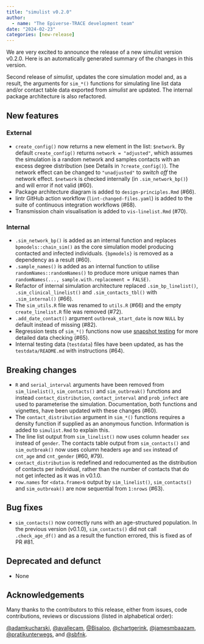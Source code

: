 ```yaml
---
title: "simulist v0.2.0"
author:
  - name: "The Epiverse-TRACE development team"
date: "2024-02-23"
categories: [new-release]
---
```


We are very excited to announce the release of a new simulist version v0.2.0.
Here is an automatically generated summary of the changes in this version.

Second release of _simulist_, updates the core simulation model and, as a result, the arguments for `sim_*()` functions for simulating line list data and/or contact table data exported from _simulist_ are updated. The internal package architecture is also refactored.

## New features

### External

* `create_config()` now returns a new element in the list: `$network`. By default `create_config()` returns `network = "adjusted"`, which assumes the simulation is a random network and samples contacts with an excess degree distribution (see Details in `?create_config()`). The network effect can be changed to `"unadjusted"` to _switch off_ the network effect. `$network` is checked internally (in `.sim_network_bp()`) and will error if not valid (#60).
* Package architecture diagram is added to `design-principles.Rmd` (#66).
* lintr GitHub action workflow (`lint-changed-files.yaml`) is added to the suite of continuous integration workflows (#68).
* Transmission chain visualisation is added to `vis-linelist.Rmd` (#70).

### Internal

* `.sim_network_bp()` is added as an internal function and replaces `bpmodels::chain_sim()` as the core simulation model producing contacted and infected individuals. `{bpmodels}` is removed as a dependency as a result (#60).
* `.sample_names()` is added as an internal function to utilise `randomNames::randomNames()` to produce more unique names than `randomNames(..., sample.with.replacement = FALSE)`.
* Refactor of internal simulation architecture replaced `.sim_bp_linelist()`, `.sim_clinical_linelist()` and `.sim_contacts_tbl()` with `.sim_internal()` (#66).
* The `sim_utils.R` file was renamed to `utils.R` (#66) and the empty `create_linelist.R` file was removed (#72).
* `.add_date_contact()` argument `outbreak_start_date` is now `NULL` by default instead of missing (#82).
* Regression tests of `sim_*()` functions now use [snapshot testing](https://testthat.r-lib.org/articles/snapshotting.html) for more detailed data checking (#65).
* Internal testing data (`testdata`) files have been updated, as has the `testdata/README.md` with instructions (#64).

## Breaking changes

* `R` and `serial_interval` arguments have been removed from `sim_linelist()`, `sim_contacts()` and `sim_outbreak()` functions and instead `contact_distribution`, `contact_interval` and `prob_infect` are used to parameterise the simulation. Documentation, both functions and vignettes, have been updated with these changes (#60).
* The `contact_distribution` argument in `sim_*()` functions requires a density function if supplied as an anonymous function. Information is added to `simulist.Rmd` to explain this.
* The line list output from `sim_linelist()` now uses column header `sex` instead of `gender`. The contacts table output from `sim_contacts()` and `sim_outbreak()` now uses column headers `age` and `sex` instead of `cnt_age` and `cnt_gender` (#60, #79).
* `contact_distribution` is redefined and redocumented as the distribution of contacts per individual, rather than the number of contacts that do not get infected as it was in v0.1.0.
* `row.names` for `<data.frame>`s output by `sim_linelist()`, `sim_contacts()` and `sim_outbreak()` are now sequential from `1:nrows` (#63).

## Bug fixes

* `sim_contacts()` now correctly runs with an age-structured population. In the previous version (v0.1.0), `sim_contacts()` did not call `.check_age_df()` and as a result the function errored, this is fixed as of PR #81.

## Deprecated and defunct

* None

## Acknowledgements

Many thanks to the contributors to this release, either from issues, code contributions, reviews or discussions (listed in alphabetical order):

[@adamkucharski](https://github.com/adamkucharski), [@avallecam](https://github.com/avallecam), [@Bisaloo](https://github.com/Bisaloo), [@chartgerink](https://github.com/chartgerink), [@jamesmbaazam](https://github.com/jamesmbaazam), [@pratikunterwegs](https://github.com/pratikunterwegs), and [@sbfnk](https://github.com/sbfnk).
